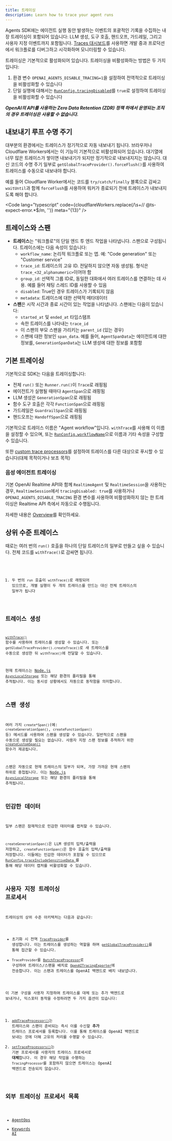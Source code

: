 ```yaml
---
title: 트레이싱
description: Learn how to trace your agent runs
---
```



Agents SDK에는 에이전트 실행 동안 발생하는 이벤트의 포괄적인 기록을 수집하는 내장 트레이싱이 포함되어 있습니다: LLM 생성, 도구 호출, 핸드오프, 가드레일, 그리고 사용자 지정 이벤트까지 포함됩니다. [Traces 대시보드](https://platform.openai.com/traces)를 사용하면 개발 중과 프로덕션에서 워크플로를 디버그하고 시각화하며 모니터링할 수 있습니다.

<Aside type="note">

트레이싱은 기본적으로 활성화되어 있습니다. 트레이싱을 비활성화하는 방법은 두 가지입니다:

1. 환경 변수 `OPENAI_AGENTS_DISABLE_TRACING=1`을 설정하여 전역적으로 트레이싱을 비활성화할 수 있습니다
2. 단일 실행에 대해서는 [`RunConfig.tracingDisabled`](/openai-agents-js/openai/agents-core/type-aliases/runconfig/#tracingdisabled)를 `true`로 설정하여 트레이싱을 비활성화할 수 있습니다

**_OpenAI의 API를 사용하는 Zero Data Retention (ZDR) 정책 하에서 운영되는 조직의 경우 트레이싱은 사용할 수 없습니다._**

</Aside>

## 내보내기 루프 수명 주기

대부분의 환경에서는 트레이스가 정기적으로 자동 내보내기 됩니다. 브라우저나 Cloudflare Workers에서는 이 기능이 기본적으로 비활성화되어 있습니다. 대기열에 너무 많은 트레이스가 쌓이면 내보내기가 되지만 정기적으로 내보내지지는 않습니다. 대신 코드의 수명 주기 일부로 `getGlobalTraceProvider().forceFlush()`를 사용하여 트레이스를 수동으로 내보내야 합니다.

예를 들어 Cloudflare Worker에서는 코드를 `try/catch/finally` 블록으로 감싸고 `waitUntil`과 함께 `forceFlush`를 사용하여 워커가 종료되기 전에 트레이스가 내보내지도록 해야 합니다.

<Code
  lang="typescript"
  code={cloudflareWorkers.replace(/\s+\/\/ @ts-expect-error.*$/m, '')}
  meta="{13}"
/>

## 트레이스와 스팬

- **트레이스**는 "워크플로"의 단일 엔드 투 엔드 작업을 나타냅니다. 스팬으로 구성됩니다. 트레이스에는 다음 속성이 있습니다:
  - `workflow_name`: 논리적 워크플로 또는 앱. 예: "Code generation" 또는 "Customer service"
  - `trace_id`: 트레이스의 고유 ID. 전달하지 않으면 자동 생성됨. 형식은 `trace_<32_alphanumeric>`이어야 함
  - `group_id`: 선택적 그룹 ID로, 동일한 대화에서 여러 트레이스를 연결하는 데 사용. 예를 들어 채팅 스레드 ID를 사용할 수 있음
  - `disabled`: True인 경우 트레이스가 기록되지 않음
  - `metadata`: 트레이스에 대한 선택적 메타데이터
- **스팬**은 시작 시간과 종료 시간이 있는 작업을 나타냅니다. 스팬에는 다음이 있습니다:
  - `started_at` 및 `ended_at` 타임스탬프
  - 속한 트레이스를 나타내는 `trace_id`
  - 이 스팬의 부모 스팬을 가리키는 `parent_id` (있는 경우)
  - 스팬에 대한 정보인 `span_data`. 예를 들어, `AgentSpanData`는 에이전트에 대한 정보를, `GenerationSpanData`는 LLM 생성에 대한 정보를 포함함

## 기본 트레이싱

기본적으로 SDK는 다음을 트레이싱합니다:

- 전체 `run()` 또는 `Runner.run()`이 `Trace`로 래핑됨
- 에이전트가 실행될 때마다 `AgentSpan`으로 래핑됨
- LLM 생성은 `GenerationSpan`으로 래핑됨
- 함수 도구 호출은 각각 `FunctionSpan`으로 래핑됨
- 가드레일은 `GuardrailSpan`으로 래핑됨
- 핸드오프는 `HandoffSpan`으로 래핑됨

기본적으로 트레이스 이름은 "Agent workflow"입니다. `withTrace`를 사용해 이 이름을 설정할 수 있으며, 또는 [`RunConfig.workflowName`](/openai-agents-js/openai/agents-core/type-aliases/runconfig/#workflowname)으로 이름과 기타 속성을 구성할 수 있습니다.

또한 [custom trace processors](#custom-tracing-processors)를 설정하여 트레이스를 다른 대상으로 푸시할 수 있습니다(대체 목적이거나 보조 목적)

### 음성 에이전트 트레이싱

기본 OpenAI Realtime API와 함께 `RealtimeAgent` 및 `RealtimeSession`을 사용하는 경우, `RealtimeSession`에서 `tracingDisabled: true`를 사용하거나 `OPENAI_AGENTS_DISABLE_TRACING` 환경 변수를 사용하여 비활성화하지 않는 한 트레이싱은 Realtime API 측에서 자동으로 수행됩니다.

자세한 내용은 [Overview](/openai-agents-js/ko/guides/voice-agents)를 확인하세요.

## 상위 수준 트레이스

때로는 여러 번의 `run()` 호출을 하나의 단일 트레이스의 일부로 만들고 싶을 수 있습니다. 전체 코드를 `withTrace()`로 감싸면 됩니다.

<Code lang="typescript" code={customTraceExample} />

1. 두 번의 `run` 호출이 `withTrace()`로 래핑되어 있으므로, 개별 실행이 두 개의 트레이스를 만드는 대신 전체 트레이스의 일부가 됩니다

## 트레이스 생성

[`withTrace()`](/openai-agents-js/openai/agents-core/functions/withtrace/) 함수를 사용하여 트레이스를 생성할 수 있습니다. 또는 `getGlobalTraceProvider().createTrace()`로 새 트레이스를 수동으로 생성한 뒤 `withTrace()`에 전달할 수 있습니다.

현재 트레이스는 [Node.js `AsyncLocalStorage`](https://nodejs.org/api/async_context.html#class-asynclocalstorage) 또는 해당 환경의 폴리필을 통해 추적됩니다. 이는 동시성 상황에서도 자동으로 동작함을 의미합니다.

## 스팬 생성

여러 가지 `create*Span()`(예: `createGenerationSpan()`, `createFunctionSpan()` 등) 메서드를 사용하여 스팬을 생성할 수 있습니다. 일반적으로 스팬을 수동으로 생성할 필요는 없습니다. 사용자 지정 스팬 정보를 추적하기 위한 [`createCustomSpan()`](/openai-agents-js/openai/agents-core/functions/createcustomspan/) 함수가 제공됩니다.

스팬은 자동으로 현재 트레이스의 일부가 되며, 가장 가까운 현재 스팬의 하위로 중첩됩니다. 이는 [Node.js `AsyncLocalStorage`](https://nodejs.org/api/async_context.html#class-asynclocalstorage) 또는 해당 환경의 폴리필을 통해 추적됩니다.

## 민감한 데이터

일부 스팬은 잠재적으로 민감한 데이터를 캡처할 수 있습니다.

`createGenerationSpan()`은 LLM 생성의 입력/출력을 저장하고, `createFunctionSpan()`은 함수 호출의 입력/출력을 저장합니다. 이들에는 민감한 데이터가 포함될 수 있으므로 [`RunConfig.traceIncludeSensitiveData
`](/openai-agents-js/openai/agents-core/type-aliases/runconfig/#traceincludesensitivedata)를 통해 해당 데이터 캡처를 비활성화할 수 있습니다.

## 사용자 지정 트레이싱 프로세서

트레이싱의 상위 수준 아키텍처는 다음과 같습니다:

- 초기화 시 전역 [`TraceProvider`](/openai-agents-js/openai/agents-core/classes/traceprovider)를 생성합니다. 이는 트레이스를 생성하는 역할을 하며 [`getGlobalTraceProvider()`](/openai-agents-js/openai/agents-core/functions/getglobaltraceprovider/)를 통해 접근할 수 있습니다.
- `TraceProvider`를 [`BatchTraceProcessor`](/openai-agents-js/openai/agents-core/classes/batchtraceprocessor/)로 구성하여 트레이스/스팬을 배치로 [`OpenAITracingExporter`](/openai-agents-js/openai/agents-openai/classes/openaitracingexporter/)에 전송합니다. 이는 스팬과 트레이스를 OpenAI 백엔드로 배치 내보냅니다.

이 기본 구성을 사용자 지정하여 트레이스를 대체 또는 추가 백엔드로 보내거나, 익스포터 동작을 수정하려면 두 가지 옵션이 있습니다:

1. [`addTraceProcessor()`](/openai-agents-js/openai/agents-core/functions/addtraceprocessor)는 트레이스와 스팬이 준비되는 즉시 이를 수신할 **추가** 트레이스 프로세서를 등록합니다. 이를 통해 트레이스를 OpenAI 백엔드로 보내는 것에 더해 고유의 처리를 수행할 수 있습니다.
2. [`setTraceProcessors()`](/openai-agents-js/openai/agents-core/functions/settraceprocessors)는 기본 프로세서를 사용자의 트레이스 프로세서로 **대체**합니다. 이 경우 해당 작업을 수행하는 `TracingProcessor`를 포함하지 않으면 트레이스는 OpenAI 백엔드로 전송되지 않습니다.

## 외부 트레이싱 프로세서 목록

- [AgentOps](https://docs.agentops.ai/v2/usage/typescript-sdk#openai-agents-integration)
- [Keywords AI](https://docs.keywordsai.co/integration/development-frameworks/openai-agents-sdk-js)
